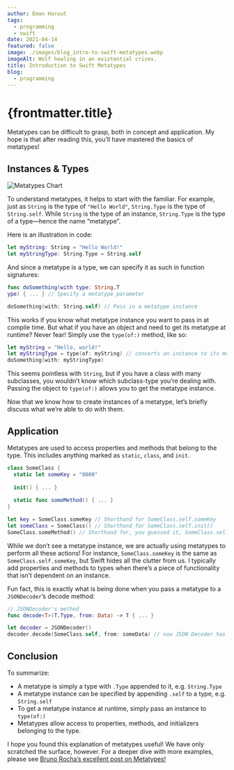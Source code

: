 ```yaml
---
author: Eman Harout
tags:
  - programming
  - swift
date: 2021-04-14
featured: false
image: ./images/blog_intro-to-swift-metatypes.webp
imageAlt: Wolf howling in an existential crises.
title: Introduction to Swift Metatypes
blog:
  - programming
---
```


<h1>{frontmatter.title}</h1> 

Metatypes can be difficult to grasp, both in concept and application. My hope is that after reading this, you’ll have mastered the basics of metatypes!

## Instances & Types

![Metatypes Chart](./images/blog_intro-to-swift-metatypes_swift-metatypes-chart.jpg)

To understand metatypes, it helps to start with the familiar. For example, just as `String` is the type of `"Hello World"`, `String.Type` is the type of `String.self`. While `String` is the type of an instance, `String.Type` is the type of a type—hence the name “metatype”.

Here is an illustration in code:
```swift
let myString: String = "Hello World!"
let myStringType: String.Type = String.self
```

And since a metatype is a type, we can specify it as such in function signatures:
```swift
func doSomething(with type: String.T
ype) { ... } // Specify a metatype parameter

doSomething(with: String.self) // Pass in a metatype instance
```
This works if you know what metatype instance you want to pass in at compile time. But what if you have an object and need to get its metatype at runtime? Never fear! Simply use the `type(of:)` method, like so:
```swift
let myString = "Hello, world!"
let myStringType = type(of: myString) // converts an instance to its metatype value.
doSomething(with: myStringType)
```
This seems pointless with `String`, but if you have a class with many subclasses, you wouldn’t know which subclass-type you’re dealing with. Passing the object to `type(of:)` allows you to get the metatype instance.

Now that we know how to create instances of a metatype, let’s briefly discuss what we’re able to do with them.

## Application

Metatypes are used to access properties and methods that belong to the type. This includes anything marked as `static`, `class`, and `init`.

```swift
class SomeClass {
  static let someKey = "0000"
  
  init() { ... }
  
  static func someMethod() { ... }
}

let key = SomeClass.someKey // Shorthand for SomeClass.self.someKey
let someClass = SomeClass() // Shorthand for SomeClass.self.init()
SomeClass.someMethod() // Shorthand for, you guessed it, SomeClass.self.someMethod()
```
While we don’t see a metatype instance, we are actually using metatypes to perform all these actions! For instance, `SomeClass.someKey` is the same as `SomeClass.self.someKey`, but Swift hides all the clutter from us. I typically add properties and methods to types when there’s a piece of functionality that isn’t dependent on an instance.

Fun fact, this is exactly what is being done when you pass a metatype to a `JSONDecoder`’s decode method:
```swift
// JSONDecoder's method
func decode<T>(T.Type, from: Data) -> T { ... }

let decoder = JSONDecoder()
decoder.decode(SomeClass.self, from: someData) // now JSON Decoder has access to SomeClass' init method.
```

## Conclusion
To summarize:
* A metatype is simply a type with `.Type` appended to it, e.g. `String.Type`
* A metatype instance can be specified by appending `.self` to a type, e.g. `String.self`
* To get a metatype instance at runtime, simply pass an instance to `type(of:)`
* Metatypes allow access to properties, methods, and initializers belonging to the type.

I hope you found this explanation of metatypes useful! We have only scratched the surface, however. For a deeper dive with more examples, please see [Bruno Rocha’s excellent post on Metatypes!](https://swiftrocks.com/whats-type-and-self-swift-metatypes)